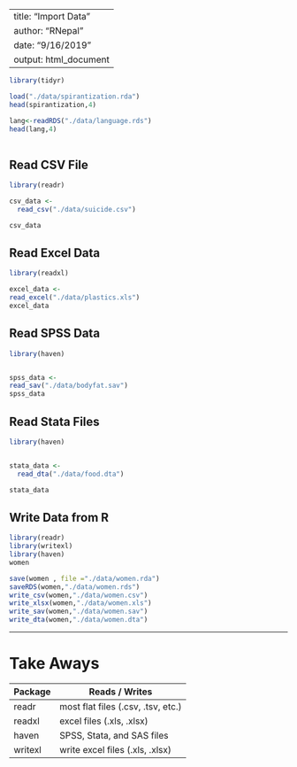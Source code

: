 --
title: "Import Data"
author: "RNepal"
date: "9/16/2019"
output: html_document
---

<!-- This file is provided in Data Analysis with R bootcamp by R Nepal (www.rugnepal.org) -->


```{r setup, include = FALSE}
library(tidyr)

```
```{r}
load("./data/spirantization.rda")
head(spirantization,4)

lang<-readRDS("./data/language.rds")
head(lang,4)
          
```

## Read CSV File


```{r}
library(readr)

csv_data <-
  read_csv("./data/suicide.csv")

csv_data
```


## Read Excel Data


```{r}

library(readxl)

excel_data <- 
read_excel("./data/plastics.xls")
excel_data
```


## Read SPSS Data


```{r}
library(haven)


spss_data <- 
read_sav("./data/bodyfat.sav")
spss_data
```


## Read Stata Files


```{r}
library(haven)


stata_data <- 
  read_dta("./data/food.dta")

stata_data
```

## Write Data from R


```{r}
library(readr)
library(writexl)
library(haven)
women
```


```{r}
save(women , file ="./data/women.rda")
saveRDS(women,"./data/women.rds")
write_csv(women,"./data/women.csv")
write_xlsx(women,"./data/women.xls")
write_sav(women,"./data/women.sav")
write_dta(women,"./data/women.dta")
```



***

# Take Aways

Package                   | Reads / Writes
------------------------- | -----------------------------------
readr                     | most flat files (.csv, .tsv, etc.)
readxl                    | excel files (.xls, .xlsx)
haven                     | SPSS, Stata, and SAS files
writexl                   | write excel files (.xls, .xlsx)
